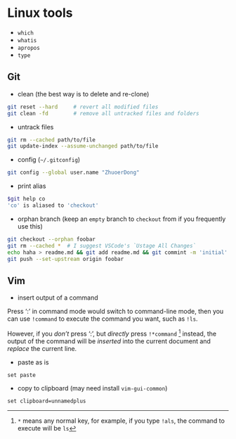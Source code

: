 # Linux tools

- `which`
- `whatis` 
- `apropos`
- `type`



## Git

- clean (the best way is to delete and re-clone)

```bash
git reset --hard	 # revert all modified files
git clean -fd		 # remove all untracked files and folders
```

- untrack files

```bash
git rm --cached path/to/file
git update-index --assume-unchanged path/to/file
```

- config (`~/.gitconfig`)

```bash
git config --global user.name "ZhuoerDong"
```

- print alias

```bash
$git help co
'co' is aliased to 'checkout'
```

- orphan branch (keep an `empty` branch to `checkout` from if you frequently use this)

```bash
git checkout --orphan foobar
git rm --cached *  # I suggest VSCode's `Ustage All Changes`            
echo haha > readme.md && git add readme.md && git commint -m 'initial'
git push --set-upstream origin foobar
```



## Vim 

- insert output of a command

Press ':' in command mode would switch to command-line mode, then you can use `!command` to execute the command you want, such as `!ls`.

However, if you _don't_ press ':', but _directly_ press `!*command` ^[`*` means any normal key, for example, if you type `!als`, the command to execute will be `ls`] instead, the output of the command will be _inserted_ into the current document and _replace_ the current line.

- paste as is

```
set paste
```

- copy to clipboard (may need install `vim-gui-common`)

```
set clipboard=unnamedplus
```
